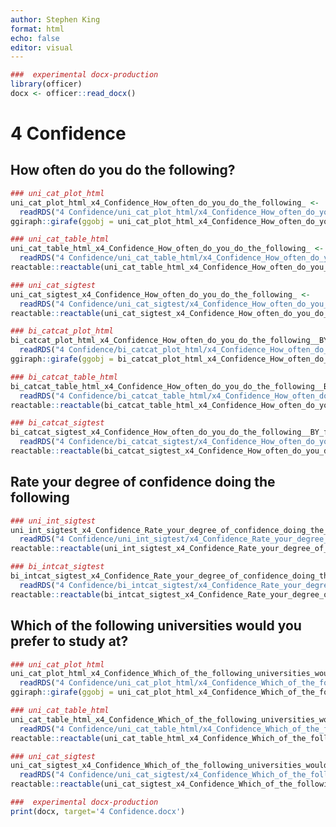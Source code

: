 ```yaml
---
author: Stephen King
format: html
echo: false
editor: visual
---
```



```r
###  experimental docx-production
library(officer)
docx <- officer::read_docx()
```
# 4 Confidence


## How often do you do the following?



::: {.content-visible when-format="html"}
```r
### uni_cat_plot_html
uni_cat_plot_html_x4_Confidence_How_often_do_you_do_the_following_ <- 
  readRDS("4 Confidence/uni_cat_plot_html/x4_Confidence_How_often_do_you_do_the_following_.rds")
ggiraph::girafe(ggobj = uni_cat_plot_html_x4_Confidence_How_often_do_you_do_the_following_)
``` 

:::




::: {.content-visible when-format="html"}
```r
### uni_cat_table_html
uni_cat_table_html_x4_Confidence_How_often_do_you_do_the_following_ <- 
  readRDS("4 Confidence/uni_cat_table_html/x4_Confidence_How_often_do_you_do_the_following_.rds")
reactable::reactable(uni_cat_table_html_x4_Confidence_How_often_do_you_do_the_following_)
``` 

:::




```r
### uni_cat_sigtest
uni_cat_sigtest_x4_Confidence_How_often_do_you_do_the_following_ <- 
  readRDS("4 Confidence/uni_cat_sigtest/x4_Confidence_How_often_do_you_do_the_following_.rds")
reactable::reactable(uni_cat_sigtest_x4_Confidence_How_often_do_you_do_the_following_)
``` 









::: {.content-visible when-format="html"}
```r
### bi_catcat_plot_html
bi_catcat_plot_html_x4_Confidence_How_often_do_you_do_the_following__BY_f_uni <- 
  readRDS("4 Confidence/bi_catcat_plot_html/x4_Confidence_How_often_do_you_do_the_following__BY_f_uni.rds")
ggiraph::girafe(ggobj = bi_catcat_plot_html_x4_Confidence_How_often_do_you_do_the_following__BY_f_uni)
``` 

:::




::: {.content-visible when-format="html"}
```r
### bi_catcat_table_html
bi_catcat_table_html_x4_Confidence_How_often_do_you_do_the_following__BY_f_uni <- 
  readRDS("4 Confidence/bi_catcat_table_html/x4_Confidence_How_often_do_you_do_the_following__BY_f_uni.rds")
reactable::reactable(bi_catcat_table_html_x4_Confidence_How_often_do_you_do_the_following__BY_f_uni)
``` 

:::




```r
### bi_catcat_sigtest
bi_catcat_sigtest_x4_Confidence_How_often_do_you_do_the_following__BY_f_uni <- 
  readRDS("4 Confidence/bi_catcat_sigtest/x4_Confidence_How_often_do_you_do_the_following__BY_f_uni.rds")
reactable::reactable(bi_catcat_sigtest_x4_Confidence_How_often_do_you_do_the_following__BY_f_uni)
``` 











## Rate your degree of confidence doing the following















```r
### uni_int_sigtest
uni_int_sigtest_x4_Confidence_Rate_your_degree_of_confidence_doing_the_following <- 
  readRDS("4 Confidence/uni_int_sigtest/x4_Confidence_Rate_your_degree_of_confidence_doing_the_following.rds")
reactable::reactable(uni_int_sigtest_x4_Confidence_Rate_your_degree_of_confidence_doing_the_following)
``` 

















```r
### bi_intcat_sigtest
bi_intcat_sigtest_x4_Confidence_Rate_your_degree_of_confidence_doing_the_following_BY_f_uni <- 
  readRDS("4 Confidence/bi_intcat_sigtest/x4_Confidence_Rate_your_degree_of_confidence_doing_the_following_BY_f_uni.rds")
reactable::reactable(bi_intcat_sigtest_x4_Confidence_Rate_your_degree_of_confidence_doing_the_following_BY_f_uni)
``` 







## Which of the following universities would you prefer to study at?



::: {.content-visible when-format="html"}
```r
### uni_cat_plot_html
uni_cat_plot_html_x4_Confidence_Which_of_the_following_universities_would_you_prefer_to_study_at_ <- 
  readRDS("4 Confidence/uni_cat_plot_html/x4_Confidence_Which_of_the_following_universities_would_you_prefer_to_study_at_.rds")
ggiraph::girafe(ggobj = uni_cat_plot_html_x4_Confidence_Which_of_the_following_universities_would_you_prefer_to_study_at_)
``` 

:::




::: {.content-visible when-format="html"}
```r
### uni_cat_table_html
uni_cat_table_html_x4_Confidence_Which_of_the_following_universities_would_you_prefer_to_study_at_ <- 
  readRDS("4 Confidence/uni_cat_table_html/x4_Confidence_Which_of_the_following_universities_would_you_prefer_to_study_at_.rds")
reactable::reactable(uni_cat_table_html_x4_Confidence_Which_of_the_following_universities_would_you_prefer_to_study_at_)
``` 

:::




```r
### uni_cat_sigtest
uni_cat_sigtest_x4_Confidence_Which_of_the_following_universities_would_you_prefer_to_study_at_ <- 
  readRDS("4 Confidence/uni_cat_sigtest/x4_Confidence_Which_of_the_following_universities_would_you_prefer_to_study_at_.rds")
reactable::reactable(uni_cat_sigtest_x4_Confidence_Which_of_the_following_universities_would_you_prefer_to_study_at_)
``` 




























```r
###  experimental docx-production
print(docx, target='4 Confidence.docx')
```